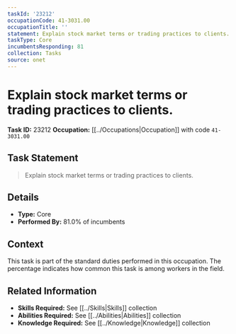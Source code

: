 ```yaml
---
taskId: '23212'
occupationCode: 41-3031.00
occupationTitle: ''
statement: Explain stock market terms or trading practices to clients.
taskType: Core
incumbentsResponding: 81
collection: Tasks
source: onet
---
```

# Explain stock market terms or trading practices to clients.

**Task ID:** 23212
**Occupation:** [[../Occupations|Occupation]] with code `41-3031.00`

## Task Statement

> Explain stock market terms or trading practices to clients.

## Details

- **Type:** Core
- **Performed By:** 81.0% of incumbents

## Context

This task is part of the standard duties performed in this occupation. The percentage indicates how common this task is among workers in the field.

## Related Information

- **Skills Required:** See [[../Skills|Skills]] collection
- **Abilities Required:** See [[../Abilities|Abilities]] collection
- **Knowledge Required:** See [[../Knowledge|Knowledge]] collection
